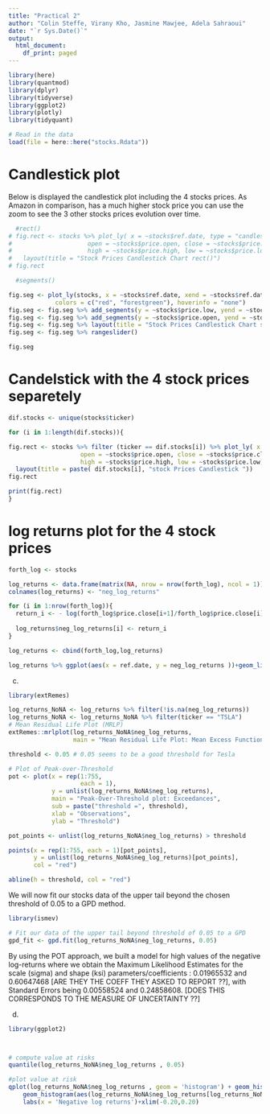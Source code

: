 ```yaml
---
title: "Practical 2"
author: "Colin Steffe, Virany Kho, Jasmine Mawjee, Adela Sahraoui"
date: "`r Sys.Date()`"
output:
  html_document:
    df_print: paged
---
```



```r
library(here)
library(quantmod)  
library(dplyr)
library(tidyverse)
library(ggplot2)
library(plotly)
library(tidyquant)

# Read in the data
load(file = here::here("stocks.Rdata"))
```

# Candlestick plot  


Below is displayed the candlestick plot including the 4 stocks prices. As Amazon in comparison, has a much higher stock price you can use the zoom to see the 3 other stocks prices evolution over time.  
```r

  #rect()
# fig.rect <- stocks %>% plot_ly( x = ~stocks$ref.date, type = "candlestick",
#                     open = ~stocks$price.open, close = ~stocks$price.close,
#                     high = ~stocks$price.high, low = ~stocks$price.low) %>% 
#   layout(title = "Stock Prices Candlestick Chart rect()")
# fig.rect

  #segments()

fig.seg <- plot_ly(stocks, x = ~stocks$ref.date, xend = ~stocks$ref.date, color = ~stocks$price.close > stocks$price.open,
             colors = c("red", "forestgreen"), hoverinfo = "none") 
fig.seg <- fig.seg %>% add_segments(y = ~stocks$price.low, yend = ~stocks$price.high, size = I(1)) 
fig.seg <- fig.seg %>% add_segments(y = ~stocks$price.open, yend = ~stocks$price.close, size = I(3)) 
fig.seg <- fig.seg %>% layout(title = "Stock Prices Candlestick Chart segments()", showlegend =FALSE, yaxis = list(title = "Price")) 
fig.seg <- fig.seg %>% rangeslider()

fig.seg
```

# Candelstick with the 4 stock prices separetely


```r
dif.stocks <- unique(stocks$ticker)

for (i in 1:length(dif.stocks)){

fig.rect <- stocks %>% filter (ticker == dif.stocks[i]) %>% plot_ly( x = ~stocks$ref.date, type = "candlestick",
                    open = ~stocks$price.open, close = ~stocks$price.close,
                    high = ~stocks$price.high, low = ~stocks$price.low) %>% 
  layout(title = paste( dif.stocks[i], "stock Prices Candlestick "))
fig.rect

print(fig.rect)
}
```


# log returns plot for the 4 stock prices

```r

forth_log <- stocks

log_returns <- data.frame(matrix(NA, nrow = nrow(forth_log), ncol = 1))
colnames(log_returns) <- "neg_log_returns"

for (i in 1:nrow(forth_log)){
  return_i <- - log(forth_log$price.close[i+1]/forth_log$price.close[i])
  
  log_returns$neg_log_returns[i] <- return_i
}

log_returns <- cbind(forth_log,log_returns)

log_returns %>% ggplot(aes(x = ref.date, y = neg_log_returns ))+geom_line()+facet_wrap(~ticker)+ylim(-0.1,0.1)

```


c)

```r

library(extRemes)

log_returns_NoNA <- log_returns %>% filter(!is.na(neg_log_returns))
log_returns_NoNA <- log_returns_NoNA %>% filter(ticker == "TSLA")
# Mean Residual Life Plot (MRLP)
extRemes::mrlplot(log_returns_NoNA$neg_log_returns,
                  main = "Mean Residual Life Plot: Mean Excess Function") 

threshold <- 0.05 # 0.05 seems to be a good threshold for Tesla

# Plot of Peak-over-Threshold
pot <- plot(x = rep(1:755, 
                    each = 1), 
            y = unlist(log_returns_NoNA$neg_log_returns), 
            main = "Peak-Over-Threshold plot: Exceedances",
            sub = paste("threshold =", threshold), 
            xlab = "Observations", 
            ylab = "Threshold")

pot_points <- unlist(log_returns_NoNA$neg_log_returns) > threshold

points(x = rep(1:755, each = 1)[pot_points], 
       y = unlist(log_returns_NoNA$neg_log_returns)[pot_points], 
       col = "red")

abline(h = threshold, col = "red") 
```

We will now fit our stocks data of the upper tail beyond the chosen threshold of 0.05 to a GPD method.
```r
library(ismev)

# Fit our data of the upper tail beyond threshold of 0.05 to a GPD
gpd_fit <- gpd.fit(log_returns_NoNA$neg_log_returns, 0.05)

```
By using the POT approach, we built a model for high values of the negative log-returns where we obtain the Maximum Likelihood Estimates for the scale (sigma) and shape (ksi) parameters/coefficients : 0.01965532 and 0.60647468 [ARE THEY THE COEFF THEY ASKED TO REPORT ??], with Standard Errors being 0.00558524 and 0.24858608. [DOES THIS CORRESPONDS TO THE MEASURE OF UNCERTAINTY ??]




d)

```r
library(ggplot2)



# compute value at risks
quantile(log_returns_NoNA$neg_log_returns , 0.05)

#plot value at risk
qplot(log_returns_NoNA$neg_log_returns , geom = 'histogram') + geom_histogram(fill = 'lightblue' , bins = 30) +
    geom_histogram(aes(log_returns_NoNA$neg_log_returns[log_returns_NoNA$neg_log_returns < quantile(log_returns_NoNA$neg_log_returns , 0.05)]) , fill = 'red' , bins = 30) +
    labs(x = 'Negative log returns')+xlim(-0.20,0.20)

```

